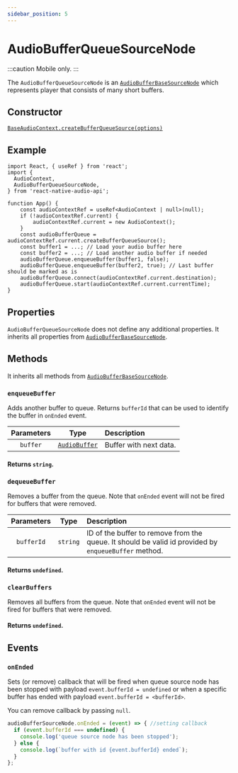 ```yaml
---
sidebar_position: 5
---
```



# AudioBufferQueueSourceNode

:::caution
Mobile only.
:::

The `AudioBufferQueueSourceNode` is an [`AudioBufferBaseSourceNode`](/docs/sources/audio-buffer-base-source-node) which represents player that consists of many short buffers.

## Constructor

[`BaseAudioContext.createBufferQueueSource(options)`](/docs/core/base-audio-context#createqueuebuffersource)

## Example

```tsx
import React, { useRef } from 'react';
import {
  AudioContext,
  AudioBufferQueueSourceNode,
} from 'react-native-audio-api';

function App() {
    const audioContextRef = useRef<AudioContext | null>(null);
    if (!audioContextRef.current) {
        audioContextRef.current = new AudioContext();
    }
    const audioBufferQueue = audioContextRef.current.createBufferQueueSource();
    const buffer1 = ...; // Load your audio buffer here
    const buffer2 = ...; // Load another audio buffer if needed
    audioBufferQueue.enqueueBuffer(buffer1, false);
    audioBufferQueue.enqueueBuffer(buffer2, true); // Last buffer should be marked as is
    audioBufferQueue.connect(audioContextRef.current.destination);
    audioBufferQueue.start(audioContextRef.current.currentTime);
}
```

## Properties

`AudioBufferQueueSourceNode` does not define any additional properties.
It inherits all properties from [`AudioBufferBaseSourceNode`](/docs/sources/audio-buffer-base-source-node#properties).

## Methods

It inherits all methods from [`AudioBufferBaseSourceNode`](/docs/sources/audio-buffer-base-source-node#methods).

### `enqueueBuffer`

Adds another buffer to queue. Returns `bufferId` that can be used to identify the buffer in `onEnded` event.

| Parameters | Type | Description |
| :---: | :---: | :---- |
| `buffer` | [`AudioBuffer`](/docs/sources/audio-buffer) | Buffer with next data. |

#### Returns `string`.

### `dequeueBuffer`

Removes a buffer from the queue. Note that `onEnded` event will not be fired for buffers that were removed.

| Parameters | Type | Description |
| :---: | :---: | :---- |
| `bufferId` | `string` | ID of the buffer to remove from the queue. It should be valid id provided by `enqueueBuffer` method. |

#### Returns `undefined`.

### `clearBuffers`

Removes all buffers from the queue. Note that `onEnded` event will not be fired for buffers that were removed.

#### Returns `undefined`.

## Events

### `onEnded` <Overridden />

Sets (or remove) callback that will be fired when queue source node has been stopped with payload `event.bufferId = undefined`
or when a specific buffer has ended with payload `event.bufferId = <bufferId>`.

You can remove callback by passing `null`.

```ts
audioBufferSourceNode.onEnded = (event) => { //setting callback
  if (event.bufferId === undefined) {
    console.log('queue source node has been stopped');
  } else {
    console.log(`buffer with id {event.bufferId} ended`);
  }
};
```
